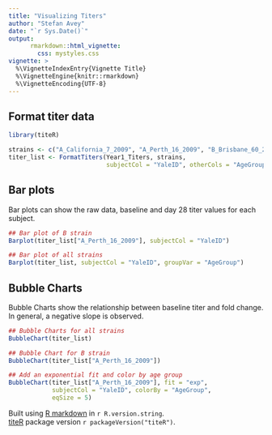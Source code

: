 ```yaml
---
title: "Visualizing Titers"
author: "Stefan Avey"
date: "`r Sys.Date()`"
output: 
      rmarkdown::html_vignette:
        css: mystyles.css
vignette: >
  %\VignetteIndexEntry{Vignette Title}
  %\VignetteEngine{knitr::rmarkdown}
  %\VignetteEncoding{UTF-8}
---
```


## Format titer data
```r
library(titeR)

strains <- c("A_California_7_2009", "A_Perth_16_2009", "B_Brisbane_60_2008")
titer_list <- FormatTiters(Year1_Titers, strains,
                           subjectCol = "YaleID", otherCols = "AgeGroup")

```

## Bar plots

Bar plots can show the raw data, baseline and day 28 titer values for each subject.

```r

## Bar plot of B strain
Barplot(titer_list["A_Perth_16_2009"], subjectCol = "YaleID")

## Bar plot of all strains
Barplot(titer_list, subjectCol = "YaleID", groupVar = "AgeGroup")

```

## Bubble Charts

Bubble Charts show the relationship between baseline titer and fold change. In general, a negative slope is observed.

```r

## Bubble Charts for all strains
BubbleChart(titer_list)

## Bubble Chart for B strain
BubbleChart(titer_list["A_Perth_16_2009"])

## Add an exponential fit and color by age group
BubbleChart(titer_list["A_Perth_16_2009"], fit = "exp",
            subjectCol = "YaleID", colorBy = "AgeGroup",
            eqSize = 5)

```

<!-- Add footer to HTML -->
<div id="footer" class="footer">
<footer>
Built using <a href="http://rmarkdown.rstudio.com/index.html" target="_blank">R markdown</a> in `r R.version.string`.<br>
<a href="https://github.com/stefanavey/titeR" target="_blank">titeR</a> package version `r packageVersion("titeR")`.
</footer>
</div>
